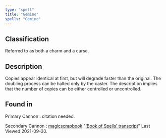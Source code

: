 ```yaml
---
type: "spell"
title: "Gemino"
spells: "Gemino"
---
```


## Classification

Referred to as both a charm and a curse.

## Description

Copies appear identical at first, but will degrade faster than the original. The doubling process can be halted only by the caster. The description implies that the number of copies can be either controlled or uncontrolled.

## Found in

Primary Cannon
:   citation needed.

Secondary Cannon
:   [magicscrapbook](https://magicscrapbook.tumblr.com/)
    "[‘Book of Spells’ transcript](https://magicscrapbook.tumblr.com/post/162085200042/book-of-spells-transcript)"
    Last Viewed 2021-09-30.
